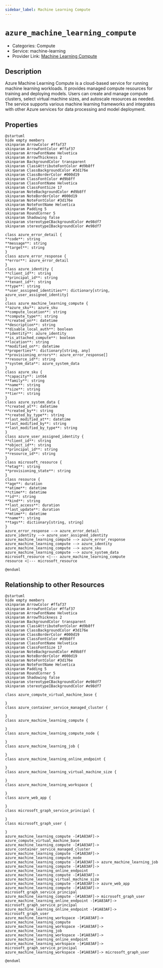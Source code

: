 ```yaml
---
sidebar_label: Machine Learning Compute
---
```


# `azure_machine_learning_compute`

- Categories: Compute
- Service: machine-learning
- Provider Link: [Machine Learning Compute](https://docs.microsoft.com/en-us/azure/machine-learning/concept-compute-target)

## Description
Azure Machine Learning Compute is a cloud-based service for running machine learning workloads. It provides managed compute resources for training and deploying models. Users can create and manage compute clusters, select virtual machine sizes, and autoscale resources as needed. The service supports various machine learning frameworks and integrates with other Azure services for data processing and model deployment.

## Properties
<ZoomPanPinch>

```kroki imgType="plantuml" imgAlt="Diagram of Machine Learning Compute data model"
@startuml
hide empty members
skinparam ArrowColor #ffaf37
skinparam ArrowFontColor #ffaf37
skinparam ArrowFontName Helvetica
skinparam ArrowThickness 2
skinparam BackgroundColor transparent
skinparam ClassAttributeFontColor #d9b8ff
skinparam ClassBackgroundColor #3d176e
skinparam ClassBorderColor #000d19
skinparam ClassFontColor #d9b8ff
skinparam ClassFontName Helvetica
skinparam ClassFontSize 17
skinparam NoteBackgroundColor #d9b8ff
skinparam NoteBorderColor #000d19
skinparam NoteFontColor #3d176e
skinparam NoteFontName Helvetica
skinparam Padding 5
skinparam RoundCorner 5
skinparam Shadowing false
skinparam stereotypeCBackgroundColor #e98df7
skinparam stereotypeIBackgroundColor #e98df7

class azure_error_detail {
**code**: string
**message**: string
**target**: string
}
class azure_error_response {
**error**: azure_error_detail
}
class azure_identity {
**client_id**: string
**principal_id**: string
**tenant_id**: string
**type**: string
**user_assigned_identities**: dictionary[string, azure_user_assigned_identity]
}
class azure_machine_learning_compute {
**azure_sku**: azure_sku
**compute_location**: string
**compute_type**: string
**created_on**: datetime
**description**: string
**disable_local_auth**: boolean
**identity**: azure_identity
**is_attached_compute**: boolean
**location**: string
**modified_on**: datetime
**properties**: dictionary[string, any]
**provisioning_errors**: azure_error_response[]
**resource_id**: string
**system_data**: azure_system_data
}
class azure_sku {
**capacity**: int64
**family**: string
**name**: string
**size**: string
**tier**: string
}
class azure_system_data {
**created_at**: datetime
**created_by**: string
**created_by_type**: string
**last_modified_at**: datetime
**last_modified_by**: string
**last_modified_by_type**: string
}
class azure_user_assigned_identity {
**client_id**: string
**object_id**: string
**principal_id**: string
**resource_id**: string
}
class microsoft_resource {
**etag**: string
**provisioning_state**: string
}
class resource {
**age**: duration
**atime**: datetime
**ctime**: datetime
**id**: string
**kind**: string
**last_access**: duration
**last_update**: duration
**mtime**: datetime
**name**: string
**tags**: dictionary[string, string]
}
azure_error_response --> azure_error_detail
azure_identity --> azure_user_assigned_identity
azure_machine_learning_compute --> azure_error_response
azure_machine_learning_compute --> azure_identity
azure_machine_learning_compute --> azure_sku
azure_machine_learning_compute --> azure_system_data
microsoft_resource <|--- azure_machine_learning_compute
resource <|--- microsoft_resource

@enduml
```

</ZoomPanPinch>


## Relationship to other Resources
<ZoomPanPinch>

```kroki imgType="plantuml" imgAlt="Diagram of Machine Learning Compute resource relationships"
@startuml
hide empty members
skinparam ArrowColor #ffaf37
skinparam ArrowFontColor #ffaf37
skinparam ArrowFontName Helvetica
skinparam ArrowThickness 2
skinparam BackgroundColor transparent
skinparam ClassAttributeFontColor #d9b8ff
skinparam ClassBackgroundColor #3d176e
skinparam ClassBorderColor #000d19
skinparam ClassFontColor #d9b8ff
skinparam ClassFontName Helvetica
skinparam ClassFontSize 17
skinparam NoteBackgroundColor #d9b8ff
skinparam NoteBorderColor #000d19
skinparam NoteFontColor #3d176e
skinparam NoteFontName Helvetica
skinparam Padding 5
skinparam RoundCorner 5
skinparam Shadowing false
skinparam stereotypeCBackgroundColor #e98df7
skinparam stereotypeIBackgroundColor #e98df7

class azure_compute_virtual_machine_base {

}
class azure_container_service_managed_cluster {

}
class azure_machine_learning_compute {

}
class azure_machine_learning_compute_node {

}
class azure_machine_learning_job {

}
class azure_machine_learning_online_endpoint {

}
class azure_machine_learning_virtual_machine_size {

}
class azure_machine_learning_workspace {

}
class azure_web_app {

}
class microsoft_graph_service_principal {

}
class microsoft_graph_user {

}
azure_machine_learning_compute -[#1A83AF]-> azure_compute_virtual_machine_base
azure_machine_learning_compute -[#1A83AF]-> azure_container_service_managed_cluster
azure_machine_learning_compute -[#1A83AF]-> azure_machine_learning_compute_node
azure_machine_learning_compute -[#1A83AF]-> azure_machine_learning_job
azure_machine_learning_compute -[#1A83AF]-> azure_machine_learning_online_endpoint
azure_machine_learning_compute -[#1A83AF]-> azure_machine_learning_virtual_machine_size
azure_machine_learning_compute -[#1A83AF]-> azure_web_app
azure_machine_learning_compute -[#1A83AF]-> microsoft_graph_service_principal
azure_machine_learning_compute -[#1A83AF]-> microsoft_graph_user
azure_machine_learning_online_endpoint -[#1A83AF]-> microsoft_graph_service_principal
azure_machine_learning_online_endpoint -[#1A83AF]-> microsoft_graph_user
azure_machine_learning_workspace -[#1A83AF]-> azure_machine_learning_compute
azure_machine_learning_workspace -[#1A83AF]-> azure_machine_learning_job
azure_machine_learning_workspace -[#1A83AF]-> azure_machine_learning_online_endpoint
azure_machine_learning_workspace -[#1A83AF]-> microsoft_graph_service_principal
azure_machine_learning_workspace -[#1A83AF]-> microsoft_graph_user

@enduml
```

</ZoomPanPinch>




